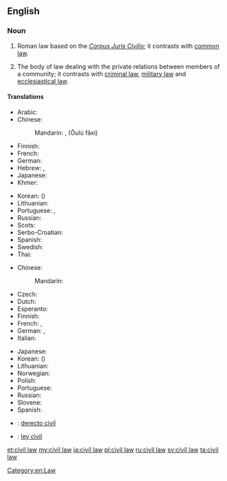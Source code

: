 {{wikipedia}}
==English==

===Noun===
{{en-noun|sg=[[civil]] [[law]]}}

# {{legal}} Roman law based on the ''[[Corpus Juris Civilis]]''; it contrasts with [[common law]].
# {{legal}} The body of law dealing with the private relations between members of a community; it contrasts with [[criminal law]], [[military law]] and [[ecclesiastical law]].

====Translations====
{{trans-top|legal system contrasting with common law}}
* Arabic: {{Arab|[[قانون مدني]]}} {{m}}
* Chinese:
*: Mandarin: {{Hant|[[歐陸]][[法系]]}}, {{Hans|[[欧陆]][[法系]]}} (Ōulù fǎxì)
* Finnish: {{t-|fi|säädösoikeus}}
* French: {{t+|fr|droit civil|m}}
* German: {{t-|de|kontinentaleuropäischer Rechtskreis|m}}
* Hebrew: {{t-|he|המשפט הקונטיננטלי}}, {{t-|he|משפט אזרחי}}
* Japanese: {{t-|ja|大陸法|tr=たいりくほう, tairiku hō}}
* Khmer: {{t-|km|ច្បាប់រដ្ឋប្បវេណី|tr=jbab roth pak ve ni|sc=Khmr}}
{{trans-mid}}
* Korean: {{t-|ko|대륙법|tr=daeryukbeop|sc=Kore}} ({{t+|ko|大陸法|sc=Kore}})
* Lithuanian: {{t-|lt|kontinentinė teisė}}
* Portuguese: {{t-|pt|civil law|f}}, {{t-|pt|direito romano-germânico|m}}
* Russian: {{t-|ru|романо-германское право|n|tr=románo-germánskoje právo}}
* Scots: {{tø|sco|ceevil law}}
* Serbo-Croatian: {{t-|sh|građansko pravo|n}}
* Spanish: {{t-|es|derecho continental|m}}
* Swedish: {{t-|sv|civilrätt}}
* Thai: {{t-|th|กฎหมายแพ่ง|tr=gòd măai pâeng|sc=Thai}}
{{trans-bottom}}

{{trans-top|body of law dealing with private relations}}
* Chinese:
*: Mandarin: {{t|cmn|民法|tr=mínfǎ|sc=Hani}}
* Czech: {{t-|cs|občanské právo|n}}
* Dutch: {{t-|nl|burgerlijk Wetboek}}
* Esperanto: {{t-|eo|civila kodo}}
* Finnish: {{t-|fi|siviilioikeus}}
* French: {{t+|fr|droit civil|m}}, {{t+|fr|code civil|m}}
* German: {{t-|de|Zivilrecht|n}}, {{t+|de|Privatrecht|n}}
* Italian: {{t-|it|diritto civile|m}}
{{trans-mid}}
* Japanese: {{t+|ja|民法|tr=みんぽう, mimpō|sc=Jpan}}
* Korean: {{t+|ko|민법|tr=minbeop|sc=Kore}} ({{t+|ko|民法|sc=Kore}})
* Lithuanian: {{t-|lt|civiline teise}}
* Norwegian: {{t-|no|privatrecht}}
* Polish: {{t-|pl|prawo cywilne|n}}
* Portuguese: {{t-|pt|direito civil|m}}
* Russian: {{t+|ru|гражданское право|n|tr=graždánskoje právo}}
* Slovene: {{t-|sl|civilno pravo|n}}
* Spanish: {{t-|es|derecho civil|m}}
{{trans-bottom}}

{{checktrans-top}}
* {{ttbc|ia}}: [[derecto civil]]
* {{ttbc|es}}: [[ley civil]] {{f}}
{{trans-bottom}}

[[Category:en:Law]]

[[et:civil law]]
[[my:civil law]]
[[ja:civil law]]
[[pl:civil law]]
[[ru:civil law]]
[[sv:civil law]]
[[ta:civil law]]